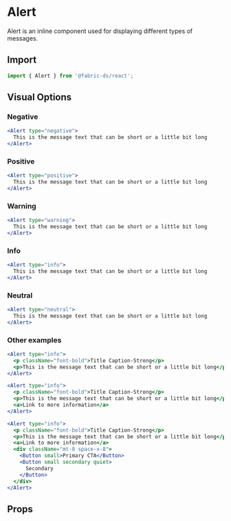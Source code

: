 
# Alert

Alert is an inline component used for displaying different types of messages.

## Import

```js
import { Alert } from '@fabric-ds/react';
```

## Visual Options

### Negative

```jsx example
<Alert type="negative">
  This is the message text that can be short or a little bit long
</Alert>
```

### Positive

```jsx example
<Alert type="positive">
  This is the message text that can be short or a little bit long
</Alert>
```

### Warning

```jsx example
<Alert type="warning">
  This is the message text that can be short or a little bit long
</Alert>
```

### Info

```jsx example
<Alert type="info">
  This is the message text that can be short or a little bit long
</Alert>
```

### Neutral

```jsx example
<Alert type="neutral">
  This is the message text that can be short or a little bit long
</Alert>
```

### Other examples

```jsx example
<Alert type="info">
  <p className="font-bold">Title Caption-Strong</p>
  <p>This is the message text that can be short or a little bit long</p>
</Alert>
```

```jsx example
<Alert type="info">
  <p className="font-bold">Title Caption-Strong</p>
  <p>This is the message text that can be short or a little bit long</p>
  <a>Link to more information</a>
</Alert>
```

```jsx example
<Alert type="info">
  <p className="font-bold">Title Caption-Strong</p>
  <p>This is the message text that can be short or a little bit long</p>
  <a>Link to more information</a>
  <div className="mt-8 space-x-8">
    <Button small>Primary CTA</Button>
    <Button small secondary quiet>
      Secondary
    </Button>
  </div>
</Alert>
```

## Props

```props packages/alert/src/component.tsx

```
